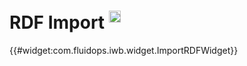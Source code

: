 = RDF Import <sup>[[Help:RDFImport | <img width="19" src="../images/navigation/help_start.png" />]]</sup> =
{{#widget:com.fluidops.iwb.widget.ImportRDFWidget}}